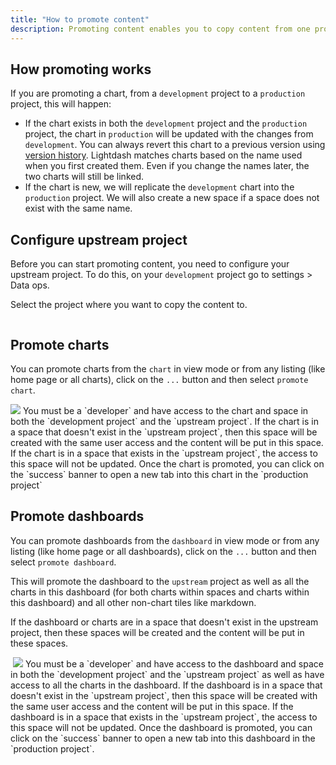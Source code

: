 ```yaml
---
title: "How to promote content"
description: Promoting content enables you to copy content from one project to another. It's especially useful when working with preview or development projects. You can promote charts created in your development projects to production, so it's easy to test and make changes without the fear of breaking things in production.
---
```



## How promoting works[](#how-promoting-works "Direct link to How promoting works")

If you are promoting a chart, from a `development` project to a `production` project, this will happen:

* If the chart exists in both the `development` project and the `production` project, the chart in `production` will be updated with the changes from `development`. You can always revert this chart to a previous version using [version history](/guides/version-history). Lightdash matches charts based on the name used when you first created them. Even if you change the names later, the two charts will still be linked.
* If the chart is new, we will replicate the `development` chart into the `production` project. We will also create a new space if a space does not exist with the same name.

## Configure upstream project[](#configure-upstream-project "Direct link to Configure upstream project")

Before you can start promoting content, you need to configure your upstream project. To do this, on your `development` project go to settings > Data ops.

Select the project where you want to copy the content to.

<Frame>
  <img src="/images/guides/promote-select-project-e07e66d0992c66cd8a80aa622806b523.png" alt=""/>
</Frame>


## Promote charts[](#promote-charts "Direct link to Promote charts")

You can promote charts from the `chart` in view mode or from any listing (like home page or all charts), click on the `...` button and then select `promote chart`.

<Frame>
  <img src="/images/guides/promote-view-chart-ff272b8342757176cf677682227d3918.png" alt=""/>
</Frame>
<br/>
<Frame>
  <img src="/images/guides/promote-list-chart-a7c351011bd6338d9b830465d69d133e.png"/>
</Frame>



<Info>
You must be a `developer` and have access to the chart and space in both the `development project` and the `upstream project`. If the chart is in a space that doesn't exist in the `upstream project`, then this space will be created with the same user access and the content will be put in this space. If the chart is in a space that exists in the `upstream project`, the access to this space will not be updated.
</Info>
Once the chart is promoted, you can click on the `success` banner to open a new tab into this chart in the `production project`

## Promote dashboards[](#promote-dashboards "Direct link to Promote dashboards")

You can promote dashboards from the `dashboard` in view mode or from any listing (like home page or all dashboards), click on the `...` button and then select `promote dashboard`.

This will promote the dashboard to the `upstream` project as well as all the charts in this dashboard (for both charts within spaces and charts within this dashboard) and all other non-chart tiles like markdown.

If the dashboard or charts are in a space that doesn't exist in the upstream project, then these spaces will be created and the content will be put in these spaces.

<Frame>
  <img src="/images/guides/promote-view-dashboard-44e664c3f7633a87b468d99911290f11.png" alt=""/>
</Frame>

<Frame>
  <img src="/images/guides/promote-list-dashboard-6b6b69ab8ca0bae35b47307d316ecb36.png"/>
</Frame>


<Info>
You must be a `developer` and have access to the dashboard and space in both the `development project` and the `upstream project` as well as have access to all the charts in the dashboard. If the dashboard is in a space that doesn't exist in the `upstream project`, then this space will be created with the same user access and the content will be put in this space. If the dashboard is in a space that exists in the `upstream project`, the access to this space will not be updated.
</Info>
Once the dashboard is promoted, you can click on the `success` banner to open a new tab into this dashboard in the `production project`.
